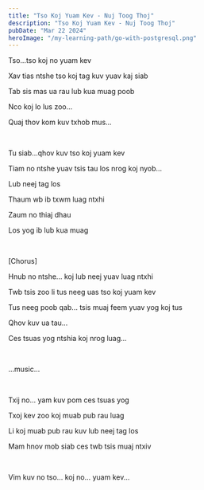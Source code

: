 ```yaml
---
title: "Tso Koj Yuam Kev - Nuj Toog Thoj"
description: "Tso Koj Yuam Kev - Nuj Toog Thoj"
pubDate: "Mar 22 2024"
heroImage: "/my-learning-path/go-with-postgresql.png"
---
```


Tso...tso koj no yuam kev

Xav tias ntshe tso koj tag kuv yuav kaj siab

Tab sis mas ua rau lub kua muag poob

Nco koj lo lus zoo...

Quaj thov kom kuv txhob mus...

<br />

Tu siab...qhov kuv tso koj yuam kev

Tiam no ntshe yuav tsis tau los nrog koj nyob...

Lub neej tag los

Thaum wb ib txwm luag ntxhi

Zaum no thiaj dhau

Los yog ib lub kua muag

<br />

[Chorus]

Hnub no ntshe... koj lub neej yuav luag ntxhi

Twb tsis zoo li tus neeg uas tso koj yuam kev

Tus neeg poob qab... tsis muaj feem yuav yog koj tus

Qhov kuv ua tau...

Ces tsuas yog ntshia koj nrog luag...

<br />

...music...

<br />

Txij no... yam kuv pom ces tsuas yog

Txoj kev zoo koj muab pub rau luag

Li koj muab pub rau kuv lub neej tag los

Mam hnov mob siab ces twb tsis muaj ntxiv

<br />

Vim kuv no tso... koj no... yuam kev...
